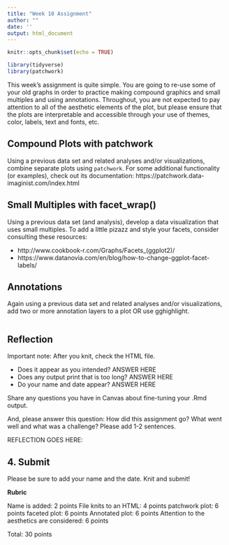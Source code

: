 ```yaml
---
title: "Week 10 Assignment"
author: ""
date: ''
output: html_document
---
```

<!-- Add options to YAML header and setup chunk. -->
```r
knitr::opts_chunk$set(echo = TRUE)
```

```r
library(tidyverse)
library(patchwork)
```

This week's assignment is quite simple. You are going to re-use some of your old graphs in order to practice making compound graphics and small multiples and using annotations. Throughout, you are not expected to pay attention to all of the aesthetic elements of the plot, but please ensure that the plots are interpretable and accessible through your use of themes, color, labels, text and fonts, etc.

## Compound Plots with patchwork

Using a previous data set and related analyses and/or visualizations, combine separate plots using `patchwork`. For some additional functionality (or examples), check out its documentation: https://patchwork.data-imaginist.com/index.html



## Small Multiples with facet_wrap()

Using a previous data set (and analysis), develop a data visualization that uses small multiples. To add a little pizazz and style your facets, consider consulting these resources:

- http://www.cookbook-r.com/Graphs/Facets_(ggplot2)/
- https://www.datanovia.com/en/blog/how-to-change-ggplot-facet-labels/


## Annotations

Again using a previous data set and related analyses and/or visualizations, add two or more annotation layers to a plot OR use gghighlight.


```r

```

## Reflection

Important note: After you knit, check the HTML file. 

- Does it appear as you intended? ANSWER HERE
- Does any output print that is too long? ANSWER HERE
- Do your name and date appear? ANSWER HERE

Share any questions you have in Canvas about fine-tuning your .Rmd output.

And, please answer this question: How did this assignment go? What went well and what was a challenge? Please add 1-2 sentences.

REFLECTION GOES HERE:

## 4. Submit

Please be sure to add your name and the date. Knit and submit!

**Rubric**

Name is added: 2 points
File knits to an HTML: 4 points
patchwork plot: 6 points
faceted plot: 6 points
Annotated plot: 6 points
Attention to the aesthetics are considered: 6 points

Total: 30 points
